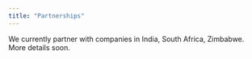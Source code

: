 ```yaml
---
title: "Partnerships"
---
```


We currently partner with companies in India, South Africa, Zimbabwe. More details soon.